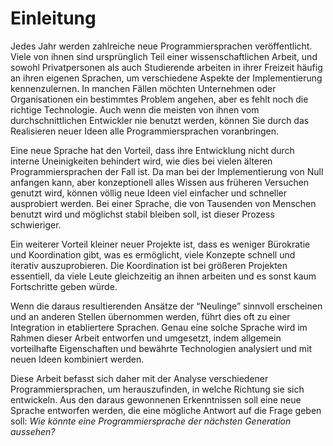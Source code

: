 <!-- # Introduction {#sec-intro} -->
# Einleitung {#sec-intro}

<!--
Every year, numerous new programming languages are released.
A lot of them start out as parts of a scientific thesis, and in their spare time, both private individuals and students frequently work on their own languages to learn about various aspects of implementing them.
In some cases, businesses or organisations wish to address a specific issue, but the right technology is still missing.
Even though the majority of them are never used by the average developer, by realising out new ideas, they can bring all programming languages forward.
-->
Jedes Jahr werden zahlreiche neue Programmiersprachen veröffentlicht.
Viele von ihnen sind ursprünglich Teil einer wissenschaftlichen Arbeit, und sowohl Privatpersonen als auch Studierende arbeiten in ihrer Freizeit häufig an ihren eigenen Sprachen, um verschiedene Aspekte der Implementierung kennenzulernen.
In manchen Fällen möchten Unternehmen oder Organisationen ein bestimmtes Problem angehen, aber es fehlt noch die richtige Technologie.
Auch wenn die meisten von ihnen vom durchschnittlichen Entwickler nie benutzt werden,
können Sie durch das Realisieren neuer Ideen alle Programmiersprachen voranbringen.

<!--
A new language has the advantage that its development is not hampered by internal disagreements,
as is the case with many older programming languages.
Since one can start from scratch on the implementation, but conceptually all knowledge from previous attempts is used,
completely new ideas can be tried out much easier and faster.
That process is more difficult with a language that is used by thousands of people and should remain as stable as possible.
-->
Eine neue Sprache hat den Vorteil, dass ihre Entwicklung nicht durch interne Uneinigkeiten behindert wird,
wie dies bei vielen älteren Programmiersprachen der Fall ist.
Da man bei der Implementierung von Null anfangen kann, aber konzeptionell alles Wissen aus früheren Versuchen genutzt wird,
können völlig neue Ideen viel einfacher und schneller ausprobiert werden.
Bei einer Sprache, die von Tausenden von Menschen benutzt wird und möglichst stabil bleiben soll, ist dieser Prozess schwieriger.

<!--
Another advantage of small new projects is that there is less bureaucracy and coordination,
which makes it possible to iteratively try out many concepts quickly.
The coordination is essential in larger projects,
as there are many people working on them at the same time, and otherwise there would be little progress.
-->
Ein weiterer Vorteil kleiner neuer Projekte ist, dass es weniger Bürokratie und Koordination gibt,
was es ermöglicht, viele Konzepte schnell und iterativ auszuprobieren.
Die Koordination ist bei größeren Projekten essentiell,
da viele Leute gleichzeitig an ihnen arbeiten und es sonst kaum Fortschritte geben würde.

<!--
If the resulting approaches of the "newcomers" seem to make sense and are adapted in other places,
this often results in an integration into older, more established languages.
Precisely such a language will be designed and implemented in the context of this paper by analysing generally advantageous characteristics, proven technologies, and combining them with new ideas.
-->
Wenn die daraus resultierenden Ansätze der "Neulinge" sinnvoll erscheinen und an anderen Stellen übernommen werden,
führt dies oft zu einer Integration in etabliertere Sprachen.
Genau eine solche Sprache wird im Rahmen dieser Arbeit entworfen und umgesetzt, indem allgemein vorteilhafte Eigenschaften und bewährte Technologien analysiert und mit neuen Ideen kombiniert werden.

<!--
This thesis therefore mainly deals with the analysis of different programming languages in order to find out in which direction they are developing.
From the knowledge gained from this, a new language will be designed,
which should make a possible answer to the question: _What would a next generation programming language look like?_
 -->
Diese Arbeit befasst sich daher mit der Analyse verschiedener Programmiersprachen,
um herauszufinden, in welche Richtung sie sich entwickeln.
Aus den daraus gewonnenen Erkenntnissen soll eine neue Sprache entworfen werden,
die eine mögliche Antwort auf die Frage geben soll: _Wie könnte eine Programmiersprache der nächsten Generation aussehen?_

<!--
- The goal of this paper is the conception and implementation of a new programming language called Rym

- What exactly is a programming language
  - artificial language
  - turing complete
  - general

1. general pros of programming languages
2. flaws of currently used programming languages
3. specific features of Rym based on 2. and adhearing to 1.
-->
